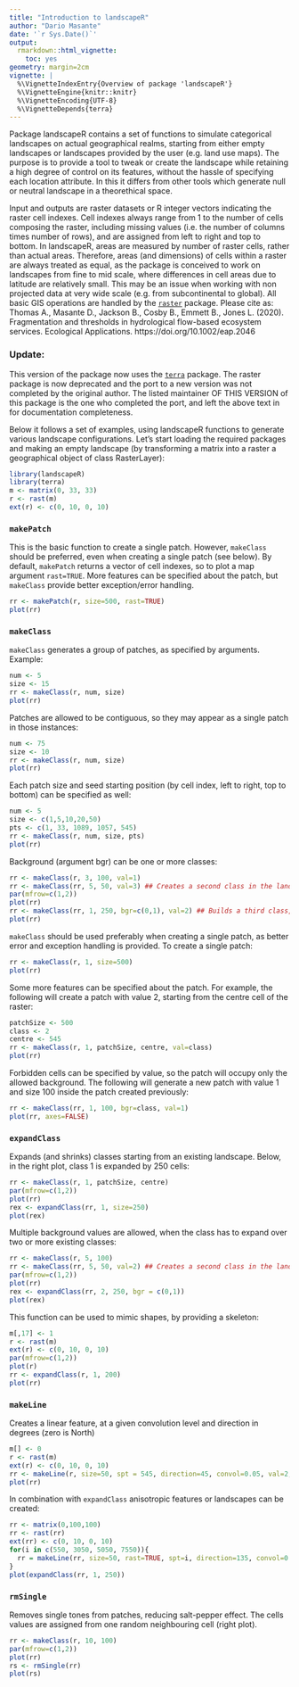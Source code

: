 ---
title: "Introduction to landscapeR"
author: "Dario Masante"
date: '`r Sys.Date()`'
output:
  rmarkdown::html_vignette:
    toc: yes
geometry: margin=2cm
vignette: |
  %\VignetteIndexEntry{Overview of package 'landscapeR'}   
  %\VignetteEngine{knitr::knitr}   
  %\VignetteEncoding{UTF-8}
  %\VignetteDepends{terra}
---

Package landscapeR contains a set of functions to simulate categorical landscapes on actual geographical realms, starting from either empty landscapes or landscapes provided by the user (e.g. land use maps). The purpose is to provide a tool to tweak or create the landscape while retaining a high degree of control on its features, without the hassle of specifying each location attribute. In this it differs from other tools which generate null or neutral landscape in a theorethical space. 

Input and outputs are raster datasets or R integer vectors indicating the raster cell indexes. Cell indexes always range from 1 to the number of cells composing the raster, including missing values (i.e. the number of columns times number of rows), and are assigned from left to right and top to bottom. 
In landscapeR, areas are measured by number of raster cells, rather than actual areas. Therefore, areas (and dimensions) of cells within a raster are always treated as equal, as the package is conceived to work on landscapes from fine to mid scale, where differences in cell areas due to latitude are relatively small. This may be an issue when working with non projected data at very wide scale (e.g. from subcontinental to global). All basic GIS operations are handled by the [`raster`](https://cran.r-project.org/package=raster) package. Please cite as:
Thomas A., Masante D., Jackson B., Cosby B., Emmett B., Jones L. (2020). Fragmentation and thresholds in hydrological flow-based ecosystem services. Ecological Applications. https://doi.org/10.1002/eap.2046

### Update:
This version of the package now uses the [`terra`](https://cran.r-project.org/package=terra) package. The raster package is now deprecated and the port to a new version was not completed by the original author. The listed maintainer OF THIS VERSION of this package is the one who completed the port, and left the above text in for documentation completeness.

Below it follows a set of examples, using landscapeR functions to generate various landscape configurations. Let's start loading the required packages and making an empty landscape (by transforming a matrix into a raster a geographical object of class RasterLayer):

```{r, message=FALSE, warning=FALSE}
library(landscapeR)
library(terra)
m <- matrix(0, 33, 33)
r <- rast(m)
ext(r) <- c(0, 10, 0, 10)
```

### `makePatch`
This is the basic function to create a single patch. However, `makeClass` should be preferred, even when creating a single patch (see below). By default, `makePatch` returns a vector of cell indexes, so to plot a map argument `rast=TRUE`. More features can be specified about the patch, but `makeClass` provide better exception/error handling.
```{r, eval=FALSE}
rr <- makePatch(r, size=500, rast=TRUE)
plot(rr)
```

### `makeClass`
`makeClass` generates a group of patches, as specified by arguments. Example:
```{r, warning=FALSE}
num <- 5
size <- 15
rr <- makeClass(r, num, size)
plot(rr)
```

Patches are allowed to be contiguous, so they may appear as a single patch in those instances:
```{r, warning=FALSE}
num <- 75
size <- 10
rr <- makeClass(r, num, size)
plot(rr)
```

Each patch size and seed starting position (by cell index, left to right, top to bottom) can be specified as well:
```{r}
num <- 5
size <- c(1,5,10,20,50)
pts <- c(1, 33, 1089, 1057, 545)
rr <- makeClass(r, num, size, pts)
plot(rr)
```

Background (argument bgr) can be one or more classes:
```{r, fig.width=6}
rr <- makeClass(r, 3, 100, val=1) 
rr <- makeClass(rr, 5, 50, val=3) ## Creates a second class in the landscape with value 3
par(mfrow=c(1,2))
plot(rr)
rr <- makeClass(rr, 1, 250, bgr=c(0,1), val=2) ## Builds a third class, allowed on background and class 1.
plot(rr)
```

`makeClass` should be used preferably when creating a single patch, as better error and exception handling is provided. To create a single patch:
```{r, eval=FALSE}
rr <- makeClass(r, 1, size=500)
plot(rr)
```

Some more features can be specified about the patch. For example, the following will create a patch with value 2, starting from the centre cell of the raster:
```{r}
patchSize <- 500
class <- 2
centre <- 545
rr <- makeClass(r, 1, patchSize, centre, val=class)
plot(rr)
```

Forbidden cells can be specified by value, so the patch will occupy only the allowed background. The following will generate a new patch with value 1 and size 100 inside the patch created previously:
```{r, warning=FALSE}
rr <- makeClass(rr, 1, 100, bgr=class, val=1)
plot(rr, axes=FALSE)
```

### `expandClass`
Expands (and shrinks) classes starting from an existing landscape. Below, in the right plot, class 1 is expanded by 250 cells:
```{r, fig.width=6, warning=FALSE}
rr <- makeClass(r, 1, patchSize, centre)
par(mfrow=c(1,2))
plot(rr)
rex <- expandClass(rr, 1, size=250)
plot(rex)
```

Multiple background values are allowed, when the class has to expand over two or more existing classes:
```{r, fig.width=6, warning=FALSE}
rr <- makeClass(r, 5, 100)
rr <- makeClass(rr, 5, 50, val=2) ## Creates a second class in the landscape with value 2
par(mfrow=c(1,2))
plot(rr)
rex <- expandClass(rr, 2, 250, bgr = c(0,1))
plot(rex)
```

This function can be used to mimic shapes, by providing a skeleton:
```{r, fig.width=6, warning=FALSE}
m[,17] <- 1
r <- rast(m)
ext(r) <- c(0, 10, 0, 10)
par(mfrow=c(1,2))
plot(r)
rr <- expandClass(r, 1, 200)
plot(rr)
```

### `makeLine`
Creates a linear feature, at a given convolution level and direction in degrees (zero is North)
```{r, warning=FALSE}
m[] <- 0
r <- rast(m)
ext(r) <- c(0, 10, 0, 10)
rr <- makeLine(r, size=50, spt = 545, direction=45, convol=0.05, val=2, rast=TRUE)
plot(rr)
```

In combination with `expandClass` anisotropic features or landscapes can be created:
```{r, fig.width=4, fig.height=4, warning=FALSE}
rr <- matrix(0,100,100)
rr <- rast(rr)
ext(rr) <- c(0, 10, 0, 10)
for(i in c(550, 3050, 5050, 7550)){
  rr = makeLine(rr, size=50, rast=TRUE, spt=i, direction=135, convol=0.25) 
}
plot(expandClass(rr, 1, 250))
```

### `rmSingle`
Removes single tones from patches, reducing salt-pepper effect. The cells values are assigned from one random neighbouring cell (right plot).
```{r, fig.width=6, warning=FALSE}
rr <- makeClass(r, 10, 100)
par(mfrow=c(1,2))
plot(rr)
rs <- rmSingle(rr)
plot(rs)
```

